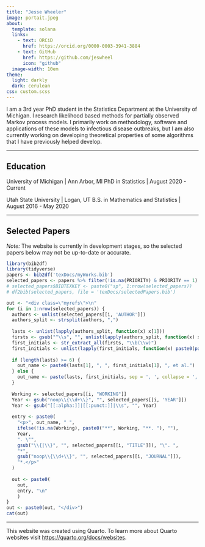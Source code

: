 ```yaml
---
title: "Jesse Wheeler"
image: portait.jpeg
about: 
  template: solana 
  links: 
    - text: ORCiD
      href: https://orcid.org/0000-0003-3941-3884
    - text: GitHub
      href: https://github.com/jeswheel
      icon: "github"
  image-width: 10em
theme: 
  light: darkly
  dark: cerulean
css: custom.scss
---
```


I am a 3rd year PhD student in the Statistics Department at the University of Michigan.
I research likelihood based methods for partially observed Markov process models.
I primarily work on methodology, software and applications of these models to infectious disease outbreaks, but I am also currently working on developing theoretical properties of some algorithms that I have previously helped develop. 
<!-- We are currently working on extending the state-of-the art in this field by expanding the scope of these models to the case when data are collected on a moderate sized spatial network. -->
<!-- One of my goals, for example, would be to increase the set of tools available to researchers who might want to gain an understanding of how recorded cases of an infectious disease in one spatial region might be related to those in neighboring region.  -->
<!-- My thesis advisor is [Edward Ionides](https://ionides.github.io/).  -->

---

## Education

University of Michigan | Ann Arbor, MI
PhD in Statistics | August 2020 - Current

Utah State University | Logan, UT
B.S. in Mathematics and Statistics | August 2016 - May 2020

---

## Selected Papers

*Note:* The website is currently in development stages, so the selected papers below may not be up-to-date or accurate.  

```r
library(bib2df)
library(tidyverse)
papers <- bib2df('texDocs/myWorks.bib')
selected_papers <- papers %>% filter(!is.na(PRIORITY) & PRIORITY == 1)
# selected_papers$BIBTEXKEY <- paste0("sp", 1:nrow(selected_papers))
# df2bib(selected_papers, file = 'texDocs/selectedPapers.bib')
```

\begingroup
\setlength{\parindent}{-0.5in}
\setlength{\leftskip}{0.2in}
\setlength{\parskip}{8pt}
\indent

```r
out <- "<div class=\"myrefs\">\n" 
for (i in 1:nrow(selected_papers)) {
  authors <- unlist(selected_papers[[i, 'AUTHOR']])
  authors_split <- strsplit(authors, ",")
  
  lasts <- unlist(lapply(authors_split, function(x) x[1]))
  firsts <- gsub("^\\s", "", unlist(lapply(authors_split, function(x) x[2])))
  first_initials <- str_extract_all(firsts, "\\b(\\w)")
  first_initials <- unlist(lapply(first_initials, function(x) paste0(paste0(x, collapse = ". "), ".")))
  
  if (length(lasts) >= 6) {
    out_name <- paste0(lasts[1], ", ", first_initials[1], ", et al.")
  } else {
    out_name <- paste(lasts, first_initials, sep = ', ', collapse = ', ')
  }
  
  Working <- selected_papers[[i, "WORKING"]]
  Year <- gsub("noop\\{\\d+\\}", "", selected_papers[[i, 'YEAR']])
  Year <- gsub("[[:alpha:]]|[[:punct:]]|\\s", "", Year)
  
  entry <- paste0(
    "<p>", out_name, " ", 
    ifelse(!is.na(Working), paste0("**", Working, "**. "), ""),
    Year, 
    ". \"",
    gsub("\\{|\\}", "", selected_papers[[i, "TITLE"]]), "\". ",
    "*", 
    gsub("noop\\{\\d+\\}", "", selected_papers[[i, "JOURNAL"]]),
    "*.</p>"
  )
  
  out <- paste0(
    out, 
    entry, "\n"
    )
}
out <- paste0(out, "</div>")
cat(out)
```

---

This website was created using Quarto. 
To learn more about Quarto websites visit <https://quarto.org/docs/websites>.


